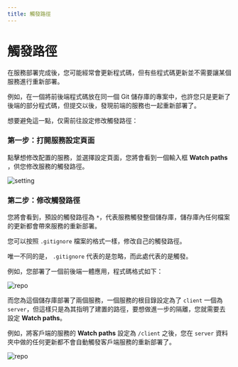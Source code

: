 ```yaml
---
title: 觸發路徑
---
```



<Head>
  <meta name="zeabur:image:title" content="觸發路徑" />
  <meta name="zeabur:image:subtitle" content="自訂服務觸發路徑" />
</Head>

# 觸發路徑

在服務部署完成後，您可能經常會更新程式碼，但有些程式碼更新並不需要讓某個服務進行重新部署。

例如，在一個將前後端程式碼放在同一個 Git 儲存庫的專案中，也許您只是更新了後端的部分程式碼，但提交以後，發現前端的服務也一起重新部署了。

想要避免這一點，仅需前往設定修改觸發路徑：

### 第一步：打開服務設定頁面

點擊想修改配置的服務，並選擇設定頁面，您將會看到一個輸入框 **Watch paths** ，供您修改服務的觸發路徑。

![setting](/deploy/watch-path/setting.png)

### 第二步：修改觸發路徑

您將會看到，預設的觸發路徑為 `*`，代表服務觸發整個儲存庫，儲存庫內任何檔案的更新都會帶來服務的重新部署。

您可以按照 `.gitignore` 檔案的格式一樣，修改自己的觸發路徑。

唯一不同的是， `.gitignore` 代表的是忽略，而此處代表的是觸發。

例如，您部署了一個前後端一體應用，程式碼格式如下：

![repo](/deploy/watch-path/repo.png)

而您為這個儲存庫部署了兩個服務，一個服務的根目錄設定為了 `client` 一個為 `server`，但這樣只是為其指明了建置的路徑，要想做進一步的隔離，您就需要去設定 **Watch paths**。

例如，將客戶端的服務的 **Watch paths** 設定為 `/client` 之後，您在 `server` 資料夾中做的任何更新都不會自動觸發客戶端服務的重新部署了。

![repo](/deploy/watch-path/save.png)

